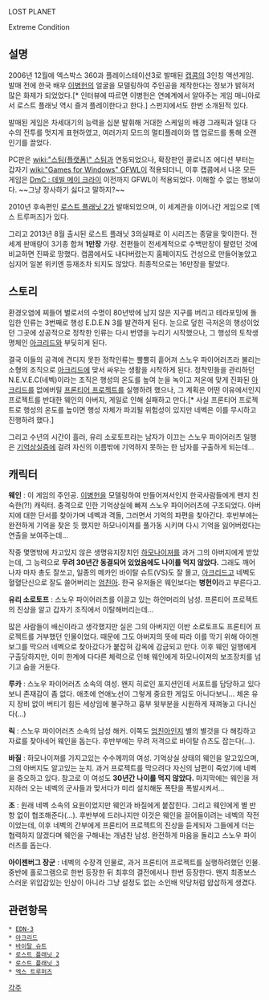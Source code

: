 LOST PLANET 

Extreme Condition

== 설명 ==
2006년 12월에 엑스박스 360과 플레이스테이션3로 발매된 [[캡콤]]의 3인칭 액션게임. 발매 전에 한국 배우 [[이병헌]]의 얼굴을 모델링하여 주인공을 제작한다는 정보가 밝혀저 많은 화제가 되었었다.[* 인터뷰에 따르면 이병헌은 연예계에서 알아주는 게임 매니아로서 로스트 플래닛 역시 즐겨 플레이한다고 한다.] 스펀지에서도 한번 소개된적 있다.

발매된 게임은 차세대기의 능력을 십분 발휘해 거대한 스케일의 배경 그래픽과 일대 다수의 전투를 멋지게 표현하였고, 여러가지 모드의 멀티플레이와 맵 업로드를 통해 오랜 인기를 끌었다.

PC판은 [[wiki:"스팀(플랫폼)" 스팀]]과 연동되었으나, 확장판인 콜로니즈 에디션 부터는 갑자기 [[wiki:"Games for Windows" GFWL]]이 적용되더니, 이후 캡콤에서 나온 모든 게임은 [[DmC : 데빌 메이 크라이]] 이전까지 GFWL이 적용되었다. 이해할 수 없는 행보이다. ~~그냥 장사하기 싫다고 말하지?~~

2010년 후속편인 [[로스트 플래닛 2]]가 발매되었으며, 이 세계관을 이어나간 게임으로 [엑스 트루퍼즈]가 있다. 

그리고 2013년 8월 출시된 로스트 플래닛 3의실패로 이 시리즈는 종말을 맞이한다. 전 세계 판매량이 3기종 합쳐 '''1만장''' 가량. 전편들이 전세계적으로 수백만장이 팔렸던 것에 비교하면 진짜로 망했다. 캡콤에서도 내다버렸는지 홈페이지도 건성으로 만들어놓았고 심지어 일본 위키엔 등재조차 되지도 않았다. 최종적으로는 16만장을 팔았다.
== 스토리 ==
환경오염에 찌들어 별로서의 수명이 80년밖에 남지 않은 지구를 버리고 테라포밍에 돌입한 인류는 3번째로 행성 E.D.E.N 3를 발견하게 된다. 눈으로 덮힌 극저온의 행성이었던 그곳에 성공적으로 정착한 인류는 다시 번영을 누리기 시작했으나, 그 행성의 토착생명체인 [[아크리드]]와 부딪히게 된다.

결국 이들의 공격에 견디지 못한 정착인류는 뿔뿔히 흩어져 스노우 파이어러츠라 불리는 소형의 조직으로 [[아크리드]]에 맞서 싸우는 생활을 시작하게 된다. 정착민들을 관리하던 N.E.V.E.C(네벡)이라는 조직은 행성의 온도를 높여 눈을 녹이고 저온에 맞게 진화된 [[아크리드]]를 없에버릴 [[프론티어 프로젝트]]를 실행하려 했으나, 그 계획은 어떤 이유에서인지 프로젝트를 반대한 웨인의 아버지, 게일로 인해 실패하고 만다.[* 사실 프론티어 프로젝트로 행성의 온도를 높이면 행성 자체가 파괴될 위험성이 있지만 네벡은 이를 무시하고 진행하려 했다.]

그리고 수년의 시간이 흘러, 유리 소로토프라는 남자가 이끄는 스노우 파이어러츠 일행은 [[기억상실증]]에 걸려 자신의 이름밖에 기억하지 못하는 한 남자를 구출하게 되는데…

== 캐릭터 ==
'''웨인''' : 이 게임의 주인공. [[이병헌]]을 모델링하여 만들어져서인지 한국사람들에게 왠지 친숙한(?!) 캐릭터. 충격으로 인한 기억상실에 빠져 스노우 파이어러츠에 구조되었다. 아버지에 대한 단서를 찾아가며 네벡과 격돌, 그러면서 기억의 파편을 찾아간다. 후반부에는 완전하게 기억을 찾은 듯 했지만 하모나이져를 풀가동 시키며 다시 기억을 잃어버렸다는 연출을 보여주는데...

작중 몇명밖에 차고있지 않은 생명유지장치인 [[하모나이져]]를 과거 그의 아버지에게 받았는데, 그 능력으로 '''무려 30년간 동결되어 있었음에도 나이를 먹지 않았다.''' 그래도 깨어나자 마자 총도 잘쏘고, 일종의 메카인 바이탈 슈트(VS)도 잘 몰고, [[아크리드]]고 네벡도 혈혈단신으로 잘도 쓸어버리는 [[엄친아]]. 한국 유저들은 웨인보다는 '''병헌이'''라고 부른다고.

'''유리 소로토프''' : 스노우 파이어러츠를 이끌고 있는 하얀머리의 남성. 프론티어 프로젝트의 진상을 알고 갑자기 조직에서 이탈해버리는데…

많은 사람들이 배신이라고 생각했지만 실은 그의 아버지인 이반 소로토프도 프론티어 프로젝트를 거부했던 인물이었다. 때문에 그도 아버지의 뜻에 따라 이를 막기 위해 아이젠보그를 막으러 네벡으로 찾아갔다가 붙잡혀 감옥에 감금되고 만다. 이후 웨인 일행에게 구출당하지만, 이미 한계에 다다른 체력으로 인해 웨인에게 하모나이져의 보조장치를 넘기고 숨을 거둔다.

'''루카''' : 스노우 파이어러츠 소속의 여성. 왠지 히로인 포지션인데 서포트를 담당하고 있다보니 존재감이 좀 없다. 애초에 연애노선이 그렇게 중요한 게임도 아니다보니… 체온 유지 장비 없이 버티기 힘든 세상임에 불구하고 흉부 윗부분을 시원하게 재껴놓고 다니신다(...)

'''릭''' : 스노우 파이어러츠 소속의 남성 해커. 이쪽도 [[엄친아]]인지 별의 별것을 다 해킹하고 자료를 찾아네어 웨인을 돕는다. 후반부에는 무려 저격으로 바이탈 슈츠도 잡는다(…).

'''바질''' : 하모나이져를 가지고있는 수수께끼의 여성. 기억상실 상태의 웨인을 알고있으며, 그의 아버지도 알고있는 눈치. 과거 프로젝트를 막으려다 자신의 남편이 죽었기에 네벡을 증오하고 있다. 참고로 이 여성도 '''30년간 나이를 먹지 않았다.''' 마지막에는 웨인을 저지하러 오는 네벡의 군사들과 맞서다가 미리 설치해둔 폭탄을 폭발시켜서...

'''조''' : 원래 네벡 소속의 요원이었지만 웨인과 바질에게 붙잡힌다. 그리고 웨인에게 별 반항 없이 협조해준다(…). 후반부에 드러나지만 이것은 웨인을 끌어들이려는 네벡의 작전이었는데, 이후 네벡의 간부에게 프론티어 프로젝트의 진상을 듣게되자 그들에게 더는 협력하지 않겠다며 웨인을 구해내는 개념찬 남성. 완전하게 마음을 돌리고 스노우 파이러츠를 돕는다.

'''아이젠버그 장군''' : 네벡의 수장격 인물로, 과거 프론티어 프로젝트를 실행하려했던 인물. 중반에 홀로그램으로 한번 등장한 뒤 최후의 결전에서나 한번 등장한다. 왠지 최종보스스러운 위압감있는 인상이 아니라 그냥 설정도 없는 소인배 악당처럼 얍삽하게 생겼다.
== 관련항목 ==
 * [[EDN-3]]
 * [[아크리드]]
 * [[바이탈 슈트]]
 * [[로스트 플래닛 2]]
 * [[로스트 플래닛 3]]
 * [[엑스 트루퍼즈]]

[[각주]]
